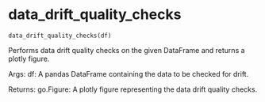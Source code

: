 # data_drift_quality_checks { #srinivasan_ai_839.data_drift_quality_checks }

`data_drift_quality_checks(df)`

Performs data drift quality checks on the given DataFrame and returns a plotly figure.

Args:
    df: A pandas DataFrame containing the data to be checked for drift.

Returns:
    go.Figure: A plotly figure representing the data drift quality checks.
